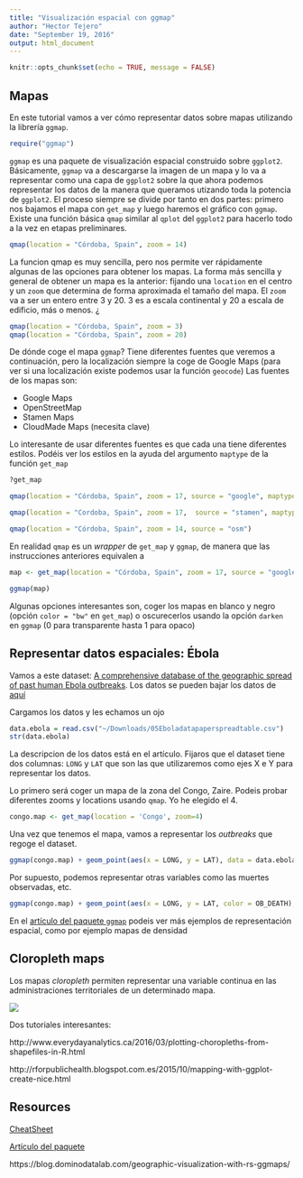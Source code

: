 ```yaml
---
title: "Visualización espacial con ggmap"
author: "Hector Tejero"
date: "September 19, 2016"
output: html_document
---
```


```r
knitr::opts_chunk$set(echo = TRUE, message = FALSE)
```

## Mapas 

En este tutorial vamos a ver cómo representar datos sobre mapas utilizando la librería ```ggmap```. 

```r
require("ggmap")
```

```ggmap``` es una paquete de visualización espacial construido sobre ```ggplot2```. Básicamente, ```ggmap``` va a descargarse la imagen de un mapa y lo va a representar como una capa de ```ggplot2``` sobre la que ahora podemos representar los datos de la manera que queramos utizando toda la potencia de ```ggplot2```. El proceso siempre se divide por tanto en dos partes: primero nos bajamos el mapa con `get_map` y luego haremos el gráfico con `ggmap`. Existe una función básica `qmap` similar al `qplot` del ```ggplot2``` para hacerlo todo a la vez en etapas preliminares. 

```r

qmap(location = "Córdoba, Spain", zoom = 14)

```

La funcion qmap es muy sencilla, pero nos permite ver rápidamente algunas de las opciones para obtener los mapas. La forma más sencilla y general de obtener un mapa es la anterior: fijando una `location` en el centro y un `zoom` que determina de forma aproximada el tamaño del mapa. El `zoom` va a ser un entero entre 3 y 20. 3 es a escala continental y 20 a escala de edificio, más o menos. ¿

```r

qmap(location = "Córdoba, Spain", zoom = 3)
qmap(location = "Córdoba, Spain", zoom = 20)


```


De dónde coge el mapa ```ggmap```? Tiene diferentes fuentes que veremos a continuación, pero la localización siempre la coge de Google Maps (para ver si una localización existe podemos usar la función `geocode`) Las fuentes de los mapas son: 

 - Google Maps
 - OpenStreetMap
 - Stamen Maps 
 - CloudMade Maps (necesita clave)

Lo interesante de usar diferentes fuentes es que cada una tiene diferentes estilos. Podéis ver los estilos en la ayuda del argumento `maptype` de la función `get_map`

```r
?get_map

qmap(location = "Córdoba, Spain", zoom = 17, source = "google", maptype = "satellite")

qmap(location = "Cordoba, Spain", zoom = 17,  source = "stamen", maptype = "watercolor")

qmap(location = "Córdoba, Spain", zoom = 14, source = "osm")

```

En realidad `qmap` es un _wrapper_ de `get_map` y `ggmap`, de manera que las instrucciones anteriores equivalen a 

```r

map <- get_map(location = "Córdoba, Spain", zoom = 17, source = "google", maptype = "hybrid")

ggmap(map)

```

Algunas opciones interesantes son, coger los mapas en blanco y negro (opción `color = "bw"` en `get_map`) o oscurecerlos usando la opción `darken` en `ggmap` (0 para transparente hasta 1 para opaco)

## Representar datos espaciales: Ébola

Vamos a este dataset: [A comprehensive database of the geographic spread of past human Ebola outbreaks](http://www.nature.com/articles/sdata201442). Los datos se pueden bajar los datos de [aquí](https://ndownloader.figshare.com/files/3230399)

Cargamos los datos y les echamos un ojo 

```r
data.ebola = read.csv("~/Downloads/05Eboladatapaperspreadtable.csv")
str(data.ebola)

```

La descripcion de los datos está en el artículo. Fijaros que el dataset tiene dos columnas: `LONG` y `LAT` que son las que utilizaremos como ejes X e Y para representar los datos. 

Lo primero será coger un mapa de la zona del Congo, Zaire. Podeis probar diferentes zooms y locations usando `qmap`. Yo he elegido el 4.  


```r
congo.map <- get_map(location = 'Congo', zoom=4)
```


Una vez que tenemos el mapa, vamos a representar los _outbreaks_ que regoge el dataset. 

```r

ggmap(congo.map) + geom_point(aes(x = LONG, y = LAT), data = data.ebola)

```

Por supuesto, podemos representar otras variables como las muertes observadas, etc.  


```r

ggmap(congo.map) + geom_point(aes(x = LONG, y = LAT, color = OB_DEATH), data = data.ebola)
```


 En el [artículo del paquete `ggmap`](https://journal.r-project.org/archive/2013-1/kahle-wickham.pdf) podeis ver más ejemplos de representación espacial, como por ejemplo mapas de densidad


## Cloropleth maps 

Los mapas _cloropleth_ permiten representar una variable continua en las administraciones territoriales de un determinado mapa. 

![](http://i.stack.imgur.com/J3wRt.png)

Dos tutoriales interesantes: 

http://www.everydayanalytics.ca/2016/03/plotting-choropleths-from-shapefiles-in-R.html

http://rforpublichealth.blogspot.com.es/2015/10/mapping-with-ggplot-create-nice.html

## Resources 

[CheatSheet](https://www.nceas.ucsb.edu/~frazier/RSpatialGuides/ggmap/ggmapCheatsheet.pdf)

[Artículo del paquete](https://journal.r-project.org/archive/2013-1/kahle-wickham.pdf)


https://blog.dominodatalab.com/geographic-visualization-with-rs-ggmaps/



